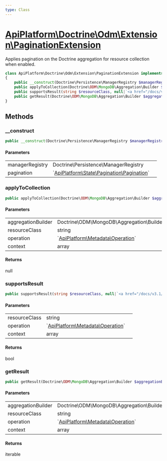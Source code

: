```yaml
---
type: Class
---
```


# [ApiPlatform\Doctrine\Odm\Extension\PaginationExtension](/docs/v3.1/reference/Doctrine/Odm/Extension/PaginationExtension)

Applies pagination on the Doctrine aggregation for resource collection when enabled.


```php
class ApiPlatform\Doctrine\Odm\Extension\PaginationExtension implements `<a href="/docs/v3.1/reference/Doctrine/Odm/Extension/AggregationResultCollectionExtensionInterface">ApiPlatform\Doctrine\Odm\Extension\AggregationResultCollectionExtensionInterface</a>`, `<a href="/docs/v3.1/reference/Doctrine/Odm/Extension/AggregationCollectionExtensionInterface">ApiPlatform\Doctrine\Odm\Extension\AggregationCollectionExtensionInterface</a>`
{
    public __construct(Doctrine\Persistence\ManagerRegistry $managerRegistry, `<a href="/docs/v3.1/reference/State/Pagination/Pagination">ApiPlatform\State\Pagination\Pagination</a>` $pagination)
    public applyToCollection(Doctrine\ODM\MongoDB\Aggregation\Builder $aggregationBuilder, string $resourceClass, null|`<a href="/docs/v3.1/reference/Metadata/Operation">ApiPlatform\Metadata\Operation</a>` $operation, array $context): null
    public supportsResult(string $resourceClass, null|`<a href="/docs/v3.1/reference/Metadata/Operation">ApiPlatform\Metadata\Operation</a>` $operation, array $context): bool
    public getResult(Doctrine\ODM\MongoDB\Aggregation\Builder $aggregationBuilder, string $resourceClass, null|`<a href="/docs/v3.1/reference/Metadata/Operation">ApiPlatform\Metadata\Operation</a>` $operation, array $context): iterable
}
```
## Methods

### __construct



```php
public __construct(Doctrine\Persistence\ManagerRegistry $managerRegistry, `<a href="/docs/v3.1/reference/State/Pagination/Pagination">ApiPlatform\State\Pagination\Pagination</a>` $pagination)
```

#### Parameters

<table><tbody>
<tr><td>managerRegistry</td><td>Doctrine\Persistence\ManagerRegistry</td><td></td></tr><tr><td>pagination</td><td>`<a href="/docs/v3.1/reference/State/Pagination/Pagination">ApiPlatform\State\Pagination\Pagination</a>`</td><td></td></tr>
</tbody>
</table>

### applyToCollection



```php
public applyToCollection(Doctrine\ODM\MongoDB\Aggregation\Builder $aggregationBuilder, string $resourceClass, null|`<a href="/docs/v3.1/reference/Metadata/Operation">ApiPlatform\Metadata\Operation</a>` $operation, array $context): null
```

#### Parameters

<table><tbody>
<tr><td>aggregationBuilder</td><td>Doctrine\ODM\MongoDB\Aggregation\Builder</td><td></td></tr><tr><td>resourceClass</td><td>string</td><td></td></tr><tr><td>operation</td><td>`<a href="/docs/v3.1/reference/Metadata/Operation">ApiPlatform\Metadata\Operation</a>`</td><td></td></tr><tr><td>context</td><td>array</td><td></td></tr>
</tbody>
</table>

#### Returns

null

### supportsResult



```php
public supportsResult(string $resourceClass, null|`<a href="/docs/v3.1/reference/Metadata/Operation">ApiPlatform\Metadata\Operation</a>` $operation, array $context): bool
```

#### Parameters

<table><tbody>
<tr><td>resourceClass</td><td>string</td><td></td></tr><tr><td>operation</td><td>`<a href="/docs/v3.1/reference/Metadata/Operation">ApiPlatform\Metadata\Operation</a>`</td><td></td></tr><tr><td>context</td><td>array</td><td></td></tr>
</tbody>
</table>

#### Returns

bool

### getResult



```php
public getResult(Doctrine\ODM\MongoDB\Aggregation\Builder $aggregationBuilder, string $resourceClass, null|`<a href="/docs/v3.1/reference/Metadata/Operation">ApiPlatform\Metadata\Operation</a>` $operation, array $context): iterable
```

#### Parameters

<table><tbody>
<tr><td>aggregationBuilder</td><td>Doctrine\ODM\MongoDB\Aggregation\Builder</td><td></td></tr><tr><td>resourceClass</td><td>string</td><td></td></tr><tr><td>operation</td><td>`<a href="/docs/v3.1/reference/Metadata/Operation">ApiPlatform\Metadata\Operation</a>`</td><td></td></tr><tr><td>context</td><td>array</td><td></td></tr>
</tbody>
</table>

#### Returns

iterable

